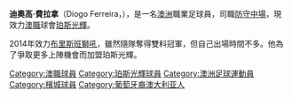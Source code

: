 {{Infobox football biography
| name           = Diogo Ferreira
| image          = Diogo Ferreira.jpg
| image_size     = 185px
| caption        = Ferreira warming up for the [[澳洲_national_under-23_association_football_team|Olyroos]] in 2011
| fullname       = Diogo Alexandre Alves Ferreira
| birth_date     = {{birth date and age|1989|10|5|df=y}}
| birth_place    = [[Footscray,_Victoria|Footscray, Victoria]], [[澳洲|澳洲]]
| height         = {{height|m=1.80}}
| position       = [[Midfielder|Defensive Midfielder]]
| currentclub    = {{ALeague PG}}
| clubnumber     = 13
| youthyears1    = 1998–2000 |youthclubs1 = [[Essendon_Royals|Essendon Royals]]
| youthyears2    = 2001–2005 |youthclubs2 = [[Green_Gully_SC|Green Gully]]
| youthyears3    = 2005–2006 |youthclubs3 = [[FC_Porto|FC Porto]]
| youthyears4    = 2006–2008 |youthclubs4 = AD Oeiras
| youthyears5    = 2009–2010 |youthclubs5 = {{ALeague MV}}
| years1         = 2009      |clubs1 = [[Green_Gully_SC|Green Gully]]  |caps1 = 14 |goals1 = 0
| years2         = 2010–2013 |clubs2 = {{ALeague MV}}                  |caps2 = 52 |goals2 = 2
| years3         = 2011      |clubs3 = [[FFV_NTC|FFV NTC]]                     |caps3 = 1<ref>{{Cite web |url=http://football.resultsvault.com/pages/GoalScorers.aspx?entityid=8296 |title=存档副本 |accessdate=2015-03-30 |archive-date=2013-10-29 |archive-url=https://web.archive.org/web/20131029203130/http://football.resultsvault.com/pages/GoalScorers.aspx?entityid=8296 |dead-url=no }}</ref>|goals3 = 1
| years4         = 2013–2014 |clubs4 = {{ALeague BR}}                  |caps4 = 11 |goals4 = 0
| years5         = 2014–     |clubs5 = {{ALeague PG}}                  |caps5 =8|goals5 = 0
| nationalyears1 = 2010–     |nationalteam1 = [[澳洲_national_under-23_soccer_team|澳洲 U-23]]               |nationalcaps1 = 7 |nationalgoals1 = 1
| pcupdate       = 2 November 2014
| ntupdate       = 23 June 2011
}}

'''迪奧高·費拉拿'''（Diogo Ferreira，{{bd|1989年|10月5日}}），是一名[[澳洲|澳洲]]職業足球員，司職[[防守中場|防守中場]]，現效力[[澳職|澳職]]球會[[珀斯光輝|珀斯光輝]]。

2014年效力[[布里斯班獅吼|布里斯班獅吼]]，雖然隨隊奪得雙料冠軍，但自己出場時間不多。他為了爭取更多上陣機會而加盟珀斯光輝。

{{DEFAULTSORT: Ferreira, Diogo}}
[[Category:澳職球員|Category:澳職球員]]
[[Category:珀斯光輝球員|Category:珀斯光輝球員]]
[[Category:澳洲足球運動員|Category:澳洲足球運動員]]
[[Category:檳城球員|Category:檳城球員]]
[[Category:葡萄牙裔澳大利亚人|Category:葡萄牙裔澳大利亚人]]

{{fbr-stub}}
